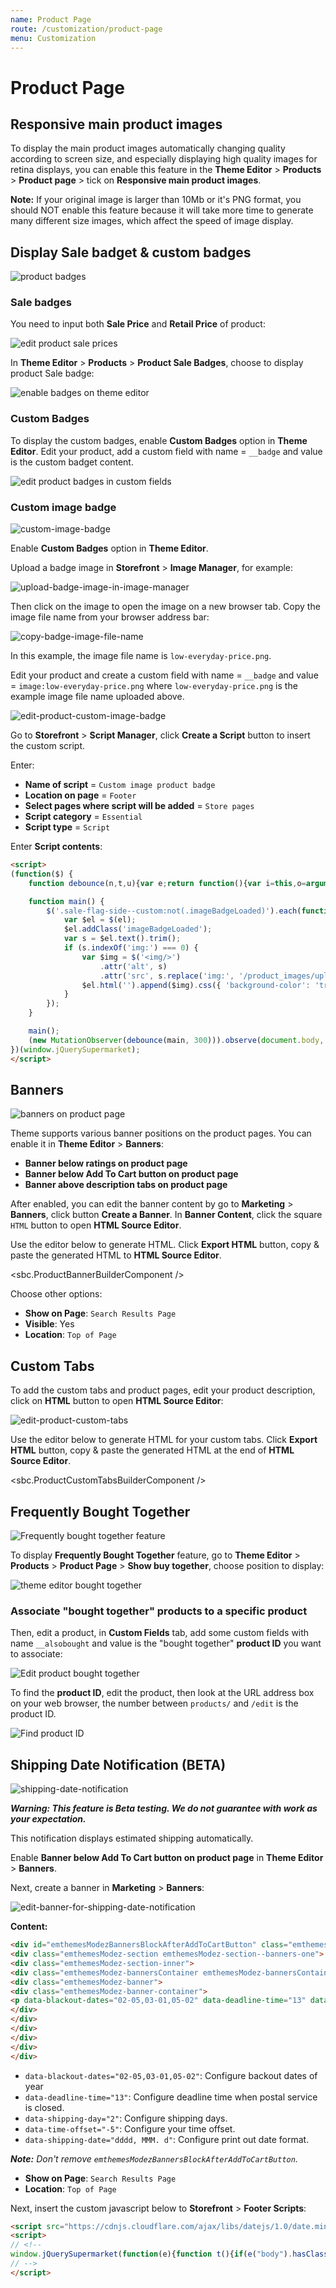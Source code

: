 ```yaml
---
name: Product Page
route: /customization/product-page
menu: Customization
---
```



# Product Page


## Responsive main product images

To display the main product images automatically changing quality according to screen size, and especially displaying high quality images for retina displays, you can enable this feature in the **Theme Editor** > **Products** > **Product page** > tick on **Responsive main product images**.

**Note:** If your original image is larger than 10Mb or it's PNG format, you should NOT enable this feature because it will take more time to generate many different size images, which affect the speed of image display.


## Display Sale badget & custom badges

![product badges](../img/product-card-badges.png)

### Sale badges

You need to input both **Sale Price** and **Retail Price** of product:

![edit product sale prices](../img/edit-product-sale-price.png)

In **Theme Editor** > **Products** > **Product Sale Badges**, choose to display product Sale badge:

![enable badges on theme editor](../img/theme-editor-badges.png)

### Custom Badges

To display the custom badges, enable **Custom Badges** option in **Theme Editor**. Edit your product, add a custom field with name = `__badge` and value is the custom badget content.

![edit product badges in custom fields](../img/edit-product-custom-badges.png)

### Custom image badge

![custom-image-badge](../img/custom-image-badge.png)

Enable **Custom Badges** option in **Theme Editor**.

Upload a badge image in **Storefront** > **Image Manager**, for example: 

![upload-badge-image-in-image-manager](../img/upload-badge-image-in-image-manager.jpg)

Then click on the image to open the image on a new browser tab. Copy the image file name from your browser address bar:

![copy-badge-image-file-name](../img/copy-badge-image-file-name.png)

In this example, the image file name is `low-everyday-price.png`.

Edit your product and create a custom field with name = `__badge` and value = `image:low-everyday-price.png` where `low-everyday-price.png` is the example image file name uploaded above.

![edit-product-custom-image-badge](../img/edit-product-custom-image-badge.png)

Go to **Storefront** > **Script Manager**, click **Create a Script** button to insert the custom script.

Enter:

- **Name of script** = `Custom image product badge`
- **Location on page** = `Footer`
- **Select pages where script will be added** = `Store pages`
- **Script category** = `Essential`
- **Script type** = `Script`

Enter **Script contents**:

```html
<script>
(function($) {
    function debounce(n,t,u){var e;return function(){var i=this,o=arguments,a=u&&!e;clearTimeout(e),e=setTimeout(function(){e=null,u||n.apply(i,o)},t),a&&n.apply(i,o)}}

    function main() {
        $('.sale-flag-side--custom:not(.imageBadgeLoaded)').each(function(i, el) {
            var $el = $(el);
            $el.addClass('imageBadgeLoaded');
            var s = $el.text().trim();
            if (s.indexOf('img:') === 0) {
                var $img = $('<img/>')
                    .attr('alt', s)
                    .attr('src', s.replace('img:', '/product_images/uploaded_images/'));
                $el.html('').append($img).css({ 'background-color': 'transparent', 'padding': '0' });
            }
        });
    }

    main();
    (new MutationObserver(debounce(main, 300))).observe(document.body, { childList: true, subtree: true });
})(window.jQuerySupermarket);
</script>
```


## Banners

![banners on product page](../img/home1-product-page-banners.png)

Theme supports various banner positions on the product pages. You can enable it in **Theme Editor** > **Banners**:

- **Banner below ratings on product page**
- **Banner below Add To Cart button on product page**
- **Banner above description tabs on product page**


After enabled, you can edit the banner content by go to **Marketing** > **Banners**, click button **Create a Banner**. In **Banner Content**, click the square `HTML` button to open **HTML Source Editor**.

Use the editor below to generate HTML. Click **Export HTML** button, copy & paste the generated HTML to **HTML Source Editor**.

<sbc.ProductBannerBuilderComponent />

Choose other options:

- __Show on Page__: `Search Results Page`
- __Visible__: Yes
- __Location__: `Top of Page`


## Custom Tabs

To add the custom tabs and product pages, edit your product description, click on **HTML** button to open **HTML Source Editor**:

![edit-product-custom-tabs](../img/edit-product-custom-tabs.png)

Use the editor below to generate HTML for your custom tabs. Click **Export HTML** button, copy & paste the generated HTML at the end of **HTML Source Editor**.

<sbc.ProductCustomTabsBuilderComponent />


## Frequently Bought Together

![Frequently bought together feature](../img/bought-together.jpg)

To display **Frequently Bought Together** feature, go to **Theme Editor** > **Products** > **Product Page** > **Show buy together**, choose position to display:

![theme editor bought together](../img/theme-editor-bought-together.png)

### Associate "bought together" products to a specific product

Then, edit a product, in **Custom Fields** tab, add some custom fields with name `__alsobought` and value is the "bought together" **product ID** you want to associate:

![Edit product bought together](../img/edit-product-bought-together.png)

To find the **product ID**, edit the product, then look at the URL address box on your web browser, the number between `products/` and `/edit` is the product ID.

![Find product ID](../img/find-product-id.png)




## Shipping Date Notification (BETA)

![shipping-date-notification](../img/shipping-date-notification.png)

_**Warning: This feature is Beta testing. We do not guarantee with work as your expectation.**_

This notification displays estimated shipping automatically.

Enable **Banner below Add To Cart button on product page** in **Theme Editor** > **Banners**.

Next, create a banner in **Marketing** > **Banners**:

![edit-banner-for-shipping-date-notification](../img/edit-banner-for-shipping-date-notification.png)

**Content:**

```html
<div id="emthemesModezBannersBlockAfterAddToCartButton" class="emthemesModezBannersBlockAfterAddToCartButton">
<div class="emthemesModez-section emthemesModez-section--banners-one">
<div class="emthemesModez-section-inner">
<div class="emthemesModez-bannersContainer emthemesModez-bannersContainer--one">
<div class="emthemesModez-banner">
<div class="emthemesModez-banner-container">
<p data-blackout-dates="02-05,03-01,05-02" data-deadline-time="13" data-shipping-day="2" data-time-offset="-5"><strong>Want it on <span data-shipping-date="dddd, MMM. d">***</span>?<br /></strong> Choose <strong>Priority Mail</strong> at checkout.</p>
</div>
</div>
</div>
</div>
</div>
</div>
```

- `data-blackout-dates="02-05,03-01,05-02"`: Configure backout dates of year
- `data-deadline-time="13"`: Configure deadline time when postal service is closed.
- `data-shipping-day="2"`: Configure shipping days.
- `data-time-offset="-5"`: Configure your time offset.
- `data-shipping-date="dddd, MMM. d"`: Configure print out date format.

_**Note:** Don't remove `emthemesModezBannersBlockAfterAddToCartButton`._

- **Show on Page**: `Search Results Page`
- **Location**: `Top of Page`


Next, insert the custom javascript below to **Storefront** > **Footer Scripts**:

```html
<script src="https://cdnjs.cloudflare.com/ajax/libs/datejs/1.0/date.min.js"></script>
<script>
// <!--
window.jQuerySupermarket(function(e){function t(){if(e("body").hasClass("papaSupermarket-page--pages-product"))var t=setInterval(function(){var a=e("#emthemesModezBannersBlockAfterAddToCartButton");if(a.length>0){clearInterval(t);var i=a.find("[data-deadline-time]");if(i.length>0){var n=parseInt(i.data("deadline-time"),10),r=parseInt(i.data("shipping-day"),10),d=[];i.data("blackout-dates").split(",").forEach(function(e){var t=e.split("-");d.push(t)});var s=parseInt(i.data("time-offset"),10),o=new Date;o.setTime(o.getTime()+60*s*60*1e3),o.getUTCHours()>=n&&o.setTime(o.getTime()+864e5);var p,g=!1;do{if((p=!1)||0!=o.getUTCDay()||(p=!0),p||6!=o.getUTCDay()||g||(p=!0),!p)for(var l in d)if(d[l][0]==o.getUTCMonth()+1&&d[l][1]==o.getUTCDate()){p=!0;break}(r>0||p)&&o.setTime(o.getTime()+864e5),p||(r--,g=!0)}while(r>=0||p);o.setTime(o.getTime()-60*s*60*1e3);var m=e("[data-shipping-date]");m.length>0&&m.html(o.toString(m.data("shipping-date")))}}},1e3)}t(),e("body").on("loaded.instantload",t)});
// -->
</script>
```
